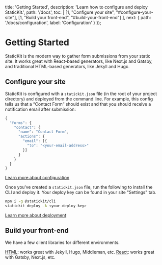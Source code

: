 
  title: 'Getting Started',
  description: 'Learn how to configure and deploy StaticKit.',
  path: '/docs',
  toc: [
    [1, "Configure your site", "#configure-your-site"],
    [1, "Build your front-end", "#build-your-front-end"]
  ],
  next: {
    path: '/docs/configuration',
    label: 'Configuration'
  }
});

# Getting Started

StaticKit is the modern way to gather form submissions from your static site. It works great with React-based generators, like Next.js and Gatsby, and traditional HTML-based generators, like Jekyll and Hugo.

## Configure your site

StaticKit is configured with a `statickit.json` file (in the root of your project directory) and deployed from the command line. For example, this config tells us that a &ldquo;Contact Form&rdquo; should exist and that you should receive a notification email after submission: 

```js
{
  "forms": {
    "contact": {
      "name": "Contact Form",
      "actions": {
        "email": [{
          "to": "<your-email-address>"
        }]
      }
    }
  }
}
```

<p>
  <ArrowItem>
    <a href="/docs/configuration" className="font-semibold text-indigo-600">Learn more about configuration</a>
  </ArrowItem>
</p>

Once you've created a `statickit.json` file, run the following to install the CLI and deploy it. Your deploy key can be found in your site "Settings" tab.

```bash
npm i -g @statickit/cli
statickit deploy -k <your-deploy-key>
```

<ArrowItem>
  <a href="/docs/deployment" className="font-semibold text-indigo-600">Learn more about deployment</a>
</ArrowItem>

## Build your front-end

We have a few client libraries for different environments.

<ArrowItem>
  <a href="/docs/html" className="font-semibold text-indigo-600">HTML</a>: works great with Jekyll, Hugo, Middleman, etc.
</ArrowItem>

<ArrowItem>
  <a href="/docs/react" className="font-semibold text-indigo-600">React</a>: works great with Gatsby, Next.js, etc.
</ArrowItem>
